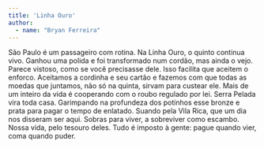 ```yaml
---
title: 'Linha Ouro'
author: 
  - name: "Bryan Ferreira"
---
```


São Paulo é um passageiro com rotina. Na Linha Ouro, o quinto continua vivo. Ganhou uma polida e foi transformado num cordão, mas ainda o vejo. Parece vistoso, como se você precisasse dele. Isso facilita que aceitem o enforco. Aceitamos a cordinha e seu cartão e fazemos com que todas as moedas que juntamos, não só na quinta, sirvam para custear ele. Mais de um inteiro da vida é cooperando com o roubo regulado por lei. Serra Pelada vira toda casa. Garimpando na profundeza dos potinhos esse bronze e prata para pagar o tempo de enlatado. Suando pela Vila Rica, que um dia nos disseram ser aqui. Sobras para viver, a sobreviver como escambo. Nossa vida, pelo tesouro deles. Tudo é imposto à gente: pague quando vier, coma quando puder.
